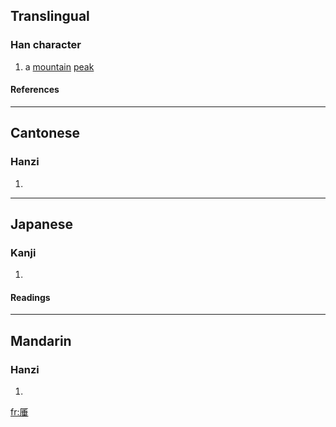 ==Translingual==
===Han character===
{{Han char|rad=厂|as=08|sn=10|four=7121<sub>4</sub>|canj=一竹十一 (MHJM)}}
# a [[mountain]] [[peak]]
====References====
{{Han ref|kx=0161.360|dkj=02960|dj=0368.130|hdz=10074.060|uh=539C|ud=21404|bh=D470|bd=54384}}
----
==Cantonese==
===Hanzi===
{{yue-hanzi|jyut=|y=cheui1}}
# {{defn|Cantonese}}
----
==Japanese==
===Kanji===
{{ja-kanji|grade=|rs=厂08}}
# {{defn|Japanese}} 
====Readings====
{{ja-readings|on=[[し]] (shi), [[すい]] (sui), [[ずい]] (zui)|kun=}}
----
==Mandarin==
===Hanzi===
{{cmn-hanzi|pin=[[zuī]] (zui1)|wg=tsui<sup>1</sup>}}
# {{defn|Mandarin}}

[[fr:厜]]